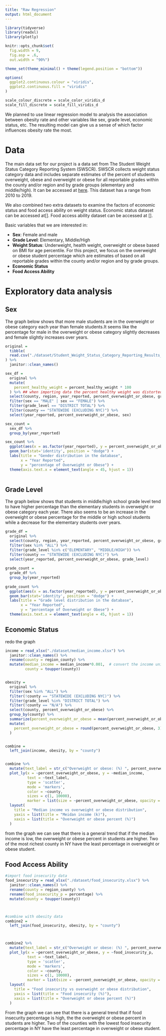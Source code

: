 ```yaml
---
title: "Raw Regression"
output: html_document
---
```


```r
library(tidyverse)
library(readxl)
library(plotly)

knitr::opts_chunk$set(
  fig.width = 9,
  fig.asp = .6,
  out.width = "90%")

theme_set(theme_minimal() + theme(legend.position = "bottom"))

options(
  ggplot2.continuous.colour = "viridis",
  ggplot2.continuous.fill = "viridis"
)

scale_colour_discrete = scale_color_viridis_d
scale_fill_discrete = scale_fill_viridis_d
```

We planned to use linear regression model to analysis the association between obesity rate and other variables like sex, grade level, economic status, etc. The resulting model can give us a sense of which factor influences obesity rate the most. 

# Data

The main data set for our project is a data set from The Student Weight Status Category Reporting System (SWSCR). SWSCR collects weight status category data and includes separate estimates of the percent of students overweight, obese and overweight or obese for all reportable grades within the county and/or region and by grade groups (elementary and middle/high). It can be accessed at [here](https://health.data.ny.gov/Health/Student-Weight-Status-Category-Reporting-Results-B/es3k-2aus). This dataset has a range from 2010 to 2019. 

We also combined two extra datasets to examine the factors of economic status and food access ability on weight status. Economic status dataset can be accessed at[].
Food access ability dataset can be accessed at [].



Basic variables that we are interested in:

- **Sex**: Female and male
- **Grade Level**: Elementary, Middle/High
- **Weight Status**: Underweight, health weight, overweight or obese based on BMI for age percentile. For this project, we focus on the overweight or obese student percentage which are estimates of based on all reportable grades within the county and/or region and by grade groups. 
- **Economic Status**
- **Food Access Ability**



# Exploratory data analysis

## Sex

The graph below shows that more male students are in the overweight or obese category each year than female students.It seems like the percentage for male in the overweight or obese category slightly decreases and female slightly increases over years. 

```r
original = 
  tibble(
  read.csv("./dataset/Student_Weight_Status_Category_Reporting_Results__Beginning_2010.csv")
) %>%
  janitor::clean_names()

sex_df = 
  original %>% 
  mutate(
    percent_healthy_weight = percent_healthy_weight * 100
  ) %>% ## when importing data the percent healthy weight was distorted so i timed 100
  select(county, region, year_reported, percent_overweight_or_obese, grade_level, sex) %>% 
  filter(sex == "MALE" | sex == "FEMALE") %>%
  filter(grade_level == "DISTRICT TOTAL") %>% 
  filter(county == "STATEWIDE (EXCLUDING NYC)") %>% 
  select(year_reported, percent_overweight_or_obese, sex)

sex_count = 
  sex_df %>% 
  group_by(year_reported) 

sex_count %>% 
  ggplot(aes(x = as.factor(year_reported), y = percent_overweight_or_obese, fill = sex)) +
  geom_bar(stat='identity', position = "dodge") +
  labs(title = "Gender distribution in the database",
       x = "Year Reported",
       y = "percentage of Overweight or Obese") +
  theme(axis.text.x = element_text(angle = 45, hjust = 1))
  

```



## Grade Level

The graph below shows that students in middle/high school grade level tend to have higher percentage than the elementary students in overweight or obese category each year. There also seems to be an increase in the overweight or obese percentage for the middle or high school students while a decrease for the elementary students over years. 

```r
grade_df = 
  original %>% 
  select(county, region, year_reported, percent_overweight_or_obese, grade_level, sex) %>% 
  filter(sex %in% "ALL") %>% 
  filter(grade_level %in% c("ELEMENTARY", "MIDDLE/HIGH")) %>% 
  filter(county == "STATEWIDE (EXCLUDING NYC)") %>% 
  select(year_reported, percent_overweight_or_obese, grade_level)
  
grade_count = 
  grade_df %>% 
  group_by(year_reported)
  
grade_count %>% 
  ggplot(aes(x = as.factor(year_reported), y = percent_overweight_or_obese, fill = grade_level)) +
  geom_bar(stat='identity', position = "dodge") +
  labs(title = "Grade level distribution in the database",
       x = "Year Reported",
       y = "percentage of Overweight or Obese") +
  theme(axis.text.x = element_text(angle = 45, hjust = 1))
```


## Economic Status


redo the graph

```r
income = read_xlsx("./dataset/median_income.xlsx") %>%
  janitor::clean_names() %>%
  rename(county = region_county) %>%
  mutate(median_income = median_income*0.001,  # convert the income unit from $100,000 to 100k format, large values will reduce model's efficiency
         county = toupper(county)) 


obesity = 
  original %>% 
  filter(sex %in% "ALL") %>% 
  filter(!county == "STATEWIDE (EXCLUDING NYC)") %>% 
  filter(grade_level %in% "DISTRICT TOTAL") %>% 
  filter(!county == "N/A") %>% 
  select(county, percent_overweight_or_obese) %>% 
  group_by(county) %>% 
  summarize(percent_overweight_or_obese = mean(percent_overweight_or_obese)) %>% 
  mutate(
    percent_overweight_or_obese = round(percent_overweight_or_obese, 3)
  )


combine = 
  left_join(income, obesity, by = "county")


combine %>% 
  mutate(text_label = str_c("Overweight or obese: (%) ", percent_overweight_or_obese, "\nMedian income: (k)", median_income)) %>% 
  plot_ly(x = ~percent_overweight_or_obese, y = ~median_income, 
          text = ~text_label, 
          type = 'scatter', 
          mode = 'markers', 
          color = ~county, 
          sizes = c(1, 10000), 
          marker = list(size = ~percent_overweight_or_obese, opacity = 0.6, sizemode = 'diameter')) %>% 
  layout(
    title = "Median income vs overweight or obese distribution", 
    yaxis = list(title = "Meidan income (k)"),
    xaxis = list(title = "Overweight or obese percent (%)")
  )

```

from the graph we can see that there is a general trend that if the median income is low, the overweight or obese percent in students are higher. Two of the most richest county in NY have the least percentage in overweight or obese student. 


## Food Access Ability

```r
#import food insecurity data
food_insecurity = read_xlsx("./dataset/food_insecurity.xlsx") %>%
  janitor::clean_names() %>%
  rename(county = region_county) %>%
  rename(food_insecurity_p = percentage) %>%
  mutate(county = toupper(county))



#combine with obesity data
combine2 = 
  left_join(food_insecurity, obesity, by = "county")



combine2 %>% 
  mutate(text_label = str_c("Overweight or obese: (%) ", percent_overweight_or_obese, "\nFood insecurity: (%)", food_insecurity_p)) %>% 
  plot_ly(x = ~percent_overweight_or_obese, y = ~food_insecurity_p, 
          text = ~text_label, 
          type = 'scatter', 
          mode = 'markers', 
          color = ~county, 
          sizes = c(1, 10000), 
          marker = list(size = ~percent_overweight_or_obese, opacity = 0.6, sizemode = 'diameter')) %>% 
  layout(
    title = "Food insecurity vs overweight or obese distribution", 
    yaxis = list(title = "Food insecurity (%)"),
    xaxis = list(title = "Overweight or obese percent (%)")
  )
```

From the graph we can see that there is a general trend that if food insecurity percentage is high, the the overweight or obese percent in students are higher. Two of the counties with the lowest food insecurity percentage in NY have the least percentage in overweight or obese student. 